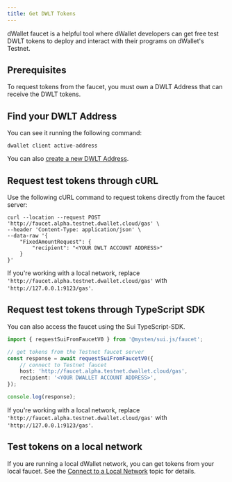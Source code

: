 ```yaml
---
title: Get DWLT Tokens
---
```


dWallet faucet is a helpful tool where dWallet developers can get free test DWLT tokens to deploy and interact with their programs on dWallet's Testnet.

## Prerequisites

To request tokens from the faucet, you must own a DWLT Address that can receive the DWLT tokens.

## Find your DWLT Address
You can see it running the following command:
```
dwallet client active-address
```

You can also [create a new DWLT Address](./get-address).

## Request test tokens through cURL

Use the following cURL command to request tokens directly from the faucet server:

```
curl --location --request POST 'http://faucet.alpha.testnet.dwallet.cloud/gas' \
--header 'Content-Type: application/json' \
--data-raw '{
    "FixedAmountRequest": {
        "recipient": "<YOUR DWLT ACCOUNT ADDRESS>"
    }
}'
```

If you're working with a local network, replace `'http://faucet.alpha.testnet.dwallet.cloud/gas'` with `'http://127.0.0.1:9123/gas'`.

## Request test tokens through TypeScript SDK

You can also access the faucet using the Sui TypeScript-SDK.

```typescript
import { requestSuiFromFaucetV0 } from '@mysten/sui.js/faucet';

// get tokens from the Testnet faucet server
const response = await requestSuiFromFaucetV0({
    // connect to Testnet faucet
    host: 'http://faucet.alpha.testnet.dwallet.cloud/gas',
    recipient: '<YOUR DWALLET ACCOUNT ADDRESS>',
});

console.log(response);
```

If you're working with a local network, replace `'http://faucet.alpha.testnet.dwallet.cloud/gas'` with `'http://127.0.0.1:9123/gas'`.

## Test tokens on a local network

If you are running a local dWallet network, you can get tokens from your local faucet. See the [Connect to a Local Network](./local-network.mdx#use-the-local-faucet) topic for details.